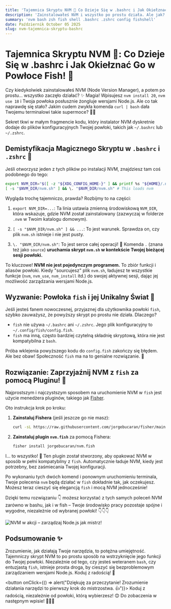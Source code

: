 ```yaml
---
title: 'Tajemnica Skryptu NVM 🧐 Co Dzieje Się w .bashrc i Jak Okiełznać Go w Powłoce Fish 🐠'
description: 'Zainstalowałeś NVM i wszystko po prostu działa. Ale jak? Odkryj, co NVM dodaje do Twojego .bashrc/.zshrc i naucz się, jak przenieść tę magię do nowoczesnej powłoki Fish'
summary: 'nvm bash zsh fish shell .bashrc .zshrc config fishshell'
date: Październik October 05 2025
slug: nvm-tajemnica-skryptu-bashrc
---
```


# Tajemnica Skryptu NVM 🧐: Co Dzieje Się w .bashrc i Jak Okiełznać Go w Powłoce Fish! 🐠

Czy kiedykolwiek zainstalowałeś NVM (Node Version Manager), a potem po prostu... wszystko zaczęło działać? ✨ Magia! Wpisujesz `nvm install 20`, `nvm use 18` i Twoja powłoka posłusznie żongluje wersjami Node.js. Ale co tak naprawdę się stało? Jakim cudem zwykła komenda `curl | bash` dała Twojemu terminalowi takie supermoce? 🦸‍♀️

Sekret tkwi w małym fragmencie kodu, który instalator NVM dyskretnie dodaje do plików konfiguracyjnych Twojej powłoki, takich jak `~/.bashrc` lub `~/.zshrc`.

## Demistyfikacja Magicznego Skryptu w `.bashrc` i `.zshrc` 🌟

Jeśli otworzysz jeden z tych plików po instalacji NVM, znajdziesz tam coś podobnego do tego:

```bash
export NVM_DIR="$([ -z "${XDG_CONFIG_HOME-}" ] && printf %s "${HOME}/.nvm" || printf %s "${XDG_CONFIG_HOME}/nvm")"
[ -s "$NVM_DIR/nvm.sh" ] && \. "$NVM_DIR/nvm.sh" # This loads nvm
```

Wygląda trochę tajemniczo, prawda? Rozbijmy to na części:

1.  `export NVM_DIR=...`: Ta linia ustawia zmienną środowiskową `NVM_DIR`, która wskazuje, gdzie NVM został zainstalowany (zazwyczaj w folderze `.nvm` w Twoim katalogu domowym).

2.  `[ -s "$NVM_DIR/nvm.sh" ] && ...`: To jest warunek. Sprawdza on, czy plik `nvm.sh` istnieje i nie jest pusty.

3.  `\. "$NVM_DIR/nvm.sh"`: To jest serce całej operacji! 💖 Komenda `.` (znana też jako `source`) **uruchamia skrypt `nvm.sh` w kontekście Twojej bieżącej sesji powłoki.**

To kluczowe! **NVM nie jest pojedynczym programem.** To zbiór funkcji i aliasów powłoki. Kiedy "sourcujesz" plik `nvm.sh`, ładujesz te wszystkie funkcje (`nvm`, `nvm_use`, `nvm_install` itd.) do swojej aktywnej sesji, dając jej możliwość zarządzania wersjami Node.js.

## Wyzwanie: Powłoka `fish` i jej Unikalny Świat 🐠

Jeśli jesteś fanem nowoczesnej, przyjaznej dla użytkownika powłoki `fish`, szybko zauważysz, że powyższy skrypt po prostu nie działa. Dlaczego?

*   `fish` nie używa `~/.bashrc` ani `~/.zshrc`. Jego plik konfiguracyjny to `~/.config/fish/config.fish`.
*   `fish` ma inną, często bardziej czytelną składnię skryptową, która nie jest kompatybilna z `bash`.

Próba wklejenia powyższego kodu do `config.fish` zakończy się błędem. Ale bez obaw! Społeczność `fish` ma na to genialne rozwiązanie. 🌟

## Rozwiązanie: Zaprzyjaźnij NVM z `fish` za pomocą Pluginu! 🤝

Najprostszym i najczystszym sposobem na uruchomienie NVM w `fish` jest użycie menedżera pluginów, takiego jak [Fisher](https://github.com/jorgebucaran/fisher).

Oto instrukcja krok po kroku:

1.  **Zainstaluj Fishera** (jeśli jeszcze go nie masz):
    ```bash
    curl -sL https://raw.githubusercontent.com/jorgebucaran/fisher/main/functions/fisher.fish | source && fisher install jorgebucaran/fisher
    ```

2.  **Zainstaluj plugin `nvm.fish`** za pomocą Fishera:
    ```bash
    fisher install jorgebucaran/nvm.fish
    ```

I... to wszystko! 🎉 Ten plugin został stworzony, aby opakować NVM w sposób w pełni kompatybilny z `fish`. Automatycznie ładuje NVM, kiedy jest potrzebny, bez zaśmiecania Twojej konfiguracji.

Po wykonaniu tych dwóch komend i ponownym uruchomieniu terminala, Twoje polecenia `nvm` będą działać w `fish` dokładnie tak, jak oczekujesz. Możesz teraz cieszyć się elegancją `fish` i mocą NVM jednocześnie!

Dzięki temu rozwiązaniu 👇 możesz korzystać z tych samych poleceń NVM zarówno w bashu, jak i w fish – Twoje środowisko pracy pozostaje spójne i wygodne, niezależnie od wybranej powłoki! 👇👇👇

![NVM w akcji – zarządzaj Node.js jak mistrz!](https://raw.githubusercontent.com/lukasz-sklad/blog/main/posts/920/nvm.gif)

## Podsumowanie ✨

Zrozumienie, jak działają Twoje narzędzia, to potężna umiejętność. Tajemniczy skrypt NVM to po prostu sposób na wstrzyknięcie jego funkcji do Twojej powłoki. Niezależnie od tego, czy jesteś weteranem `bash`, czy entuzjastą `fish`, istnieje prosta droga, by cieszyć się bezproblemowym zarządzaniem wersjami Node.js. Koduj z radością! 🚀

<button onClick={() => alert("Dziękuję za przeczytanie! Zrozumienie działania narzędzi to pierwszy krok do mistrzostwa. 👍")}>
  Koduj z radością, niezależnie od powłoki, którą wybierzesz! 😊 Do zobaczenia w następnym wpisie! 🧙‍♂️🌟
</button>
